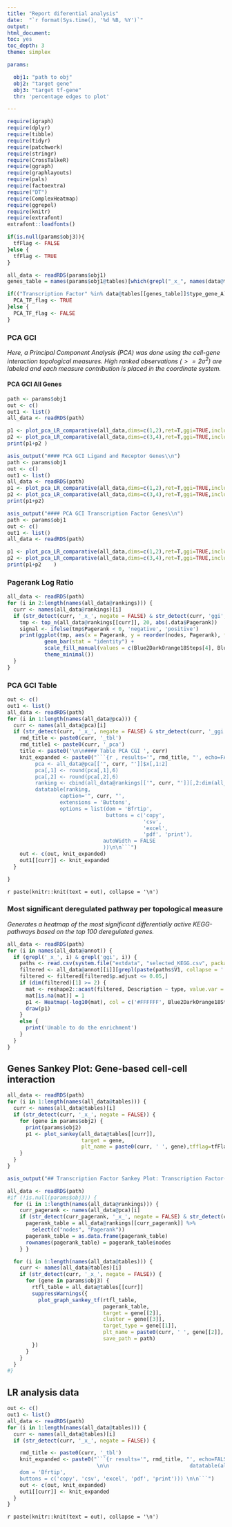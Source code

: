 ```yaml
---
title: "Report diferential analysis"
date:  "`r format(Sys.time(), '%d %B, %Y')`"
output:
html_document:
toc: yes
toc_depth: 3
theme: simplex

params:

  obj1: "path to obj"
  obj2: "target gene"
  obj3: "target tf-gene"
  thr: 'percentage edges to plot'

---
```


```r
require(igraph)
require(dplyr)
require(tibble)
require(tidyr)
require(patchwork)
require(stringr)
require(CrossTalkeR)
require(ggraph)
require(graphlayouts)
require(pals)
require(factoextra)
require("DT")
require(ComplexHeatmap)
require(ggrepel)
require(knitr)
require(extrafont)
extrafont::loadfonts()

if(is.null(params$obj3)){
  tfFlag <- FALSE
}else {
  tfFlag <- TRUE
}

all_data <- readRDS(params$obj1)
genes_table = names(params$obj1@tables)[which(grepl("_x_", names(data@tables)))]

if(("Transcription Factor" %in% data@tables[[genes_table]]$type_gene_A) | ("Transcription Factor" %in% data@tables[[genes_table]]$type_gene_A)){
  PCA_TF_flag <- TRUE
}else {
  PCA_TF_flag <- FALSE
}

```



### PCA GCI

*Here, a Principal Component Analysis (PCA) was done using the cell-gene interaction topological measures. High ranked observations $(>=2\sigma^{2})$ are labeled and each measure contribution is placed in the coordinate system.*

#### PCA GCI All Genes

```r
path <- params$obj1
out <- c()
out1 <- list()
all_data <- readRDS(path)

p1 <- plot_pca_LR_comparative(all_data,dims=c(1,2),ret=T,ggi=TRUE,include_tf=PCA_TF_flag)
p2 <- plot_pca_LR_comparative(all_data,dims=c(3,4),ret=T,ggi=TRUE,include_tf=PCA_TF_flag)
print(p1+p2 )

```



```r
asis_output("#### PCA GCI Ligand and Receptor Genes\\n")
path <- params$obj1
out <- c()
out1 <- list()
all_data <- readRDS(path)
p1 <- plot_pca_LR_comparative(all_data,dims=c(1,2),ret=T,ggi=TRUE,include_tf=PCA_TF_flag,gene_types = "LR")
p2 <- plot_pca_LR_comparative(all_data,dims=c(3,4),ret=T,ggi=TRUE,include_tf=PCA_TF_flag,gene_types = "LR")
print(p1+p2)

```





```r
asis_output("#### PCA GCI Transcription Factor Genes\\n")
path <- params$obj1
out <- c()
out1 <- list()
all_data <- readRDS(path)

p1 <- plot_pca_LR_comparative(all_data,dims=c(1,2),ret=T,ggi=TRUE,include_tf=PCA_TF_flag,gene_types = "TF")
p2 <- plot_pca_LR_comparative(all_data,dims=c(3,4),ret=T,ggi=TRUE,include_tf=PCA_TF_flag,gene_types = "TF")
print(p1+p2    )

```


### Pagerank Log Ratio


```r
all_data <- readRDS(path)
for (i in 2:length(names(all_data@rankings))) {
  curr <- names(all_data@rankings)[i]
  if (str_detect(curr, '_x_', negate = FALSE) & str_detect(curr, 'ggi', negate = FALSE)) {
    tmp <- top_n(all_data@rankings[[curr]], 20, abs(.data$Pagerank))
    signal <- ifelse(tmp$Pagerank < 0, 'negative', 'positive')
    print(ggplot(tmp, aes(x = Pagerank, y = reorder(nodes, Pagerank), fill = signal)) +
            geom_bar(stat = "identity") +
            scale_fill_manual(values = c(Blue2DarkOrange18Steps[4], Blue2DarkOrange18Steps[14])) +
            theme_minimal())
  }
}
```





### PCA GCI Table

```r
out <- c()
out1 <- list()
all_data <- readRDS(path)
for (i in 1:length(names(all_data@pca))) {
  curr <- names(all_data@pca)[i]
  if (str_detect(curr, '_x_', negate = FALSE) & str_detect(curr, '_ggi', negate = FALSE)) {
    rmd_title <- paste0(curr, '_tbl')
    rmd_title1 <- paste0(curr, '_pca')
    title <- paste0('\n\n#### Table PCA CGI ', curr)
    knit_expanded <- paste0("```{r , results='", rmd_title, "', echo=FALSE, warning=FALSE}\n\n
         pca <- all_data@pca[['", curr, "']]$x[,1:2]
         pca[,1] <- round(pca[,1],6)
         pca[,2] <- round(pca[,2],6)
         ranking <- cbind(all_data@rankings[['", curr, "']][,2:dim(all_data@rankings[['", curr, "']])[2]],pca[all_data@rankings[['", curr, "']]$nodes,])
         datatable(ranking,
                 caption='", curr, "',
                 extensions = 'Buttons',
                 options = list(dom = 'Bfrtip',
                                buttons = c('copy',
                                            'csv',
                                            'excel',
                                            'pdf', 'print'),
                               autoWidth = FALSE
                               ))\n\n```")
    out <- c(out, knit_expanded)
    out1[[curr]] <- knit_expanded
  }

}

```
`r paste(knitr::knit(text = out), collapse = '\n')`




### Most significant deregulated pathway per topological measure
*Generates a heatmap of the most significant differentially active KEGG-pathways based on the top 100 deregulated genes.*

```r
all_data <- readRDS(path)
for (i in names(all_data@annot)) {
  if (grepl('_x_', i) & grepl('ggi', i)) {
    paths <- read.csv(system.file("extdata", "selected_KEGG.csv", package = "CrossTalkeR"), header = F)
    filtered <- all_data@annot[[i]][grepl(paste(paths$V1, collapse = '|'), all_data@annot[[i]]$ID),]
    filtered <- filtered[filtered$p.adjust <= 0.05,]
    if (dim(filtered)[1] >= 2) {
      mat <- reshape2::acast(filtered, Description ~ type, value.var = "p.adjust")
      mat[is.na(mat)] = 1
      p1 <- Heatmap(-log10(mat), col = c('#FFFFFF', Blue2DarkOrange18Steps[11:18]), column_title = i, name = 'NES_pval')
      draw(p1)
    }
    else {
      print('Unable to do the enrichment')
    }
  }
}

```



## Genes Sankey Plot: Gene-based cell-cell interaction

```r
all_data <- readRDS(path)
for (i in 1:length(names(all_data@tables))) {
  curr <- names(all_data@tables)[i]
  if (str_detect(curr, '_x_', negate = FALSE)) {
    for (gene in params$obj2) {
      print(params$obj2)
      p1 <- plot_sankey(all_data@tables[[curr]],
                        target = gene,
                        plt_name = paste0(curr, ' ', gene),tfflag=tfFlag)
    }
  }
}
```



```r
asis_output("## Transcription Factor Sankey Plot: Transcription Factor-based intra cellular interactions\n")

all_data <- readRDS(path)
#if (!is.null(params$obj3)) {
  for (i in 1:length(names(all_data@rankings))) {
    curr_pagerank <- names(all_data@pca)[i]
    if (str_detect(curr_pagerank, '_x_', negate = FALSE) & str_detect(curr_pagerank, '_ggi', negate = FALSE)) {
      pagerank_table = all_data@rankings[[curr_pagerank]] %>%
        select(c("nodes", "Pagerank"))
      pagerank_table = as.data.frame(pagerank_table)
      rownames(pagerank_table) = pagerank_table$nodes
    } }

  for (i in 1:length(names(all_data@tables))) {
    curr <- names(all_data@tables)[i]
    if (str_detect(curr, '_x_', negate = FALSE)) {
      for (gene in params$obj3) {
        rtfl_table = all_data@tables[[curr]]
        suppressWarnings({
          plot_graph_sankey_tf(rtfl_table,
                               pagerank_table,
                               target = gene[[2]],
                               cluster = gene[[3]],
                               target_type = gene[[1]],
                               plt_name = paste0(curr, ' ', gene[[2]], ' ', gene[[3]]),
                               save_path = path)
        })
      }
    }
  }
#}
```



## LR analysis data

```r
out <- c()
out1 <- list()
all_data <- readRDS(path)
for (i in 1:length(names(all_data@tables))) {
  curr <- names(all_data@tables)[i]
  if (str_detect(curr, '_x_', negate = FALSE)) {

    rmd_title <- paste0(curr, '_tbl')
    knit_expanded <- paste0("```{r results='", rmd_title, "', echo=FALSE, warning=FALSE}
                             \n\n                          datatable(all_data@tables[['", curr, "']][,c('Ligand.Cluster','Receptor.Cluster','Ligand','Receptor' ,'LRScore')],caption='", curr, "', extensions = 'Buttons', options = list(
    dom = 'Bfrtip',
    buttons = c('copy', 'csv', 'excel', 'pdf', 'print'))) \n\n```")
    out <- c(out, knit_expanded)
    out1[[curr]] <- knit_expanded
  }
}

```

`r paste(knitr::knit(text = out), collapse = '\n')`